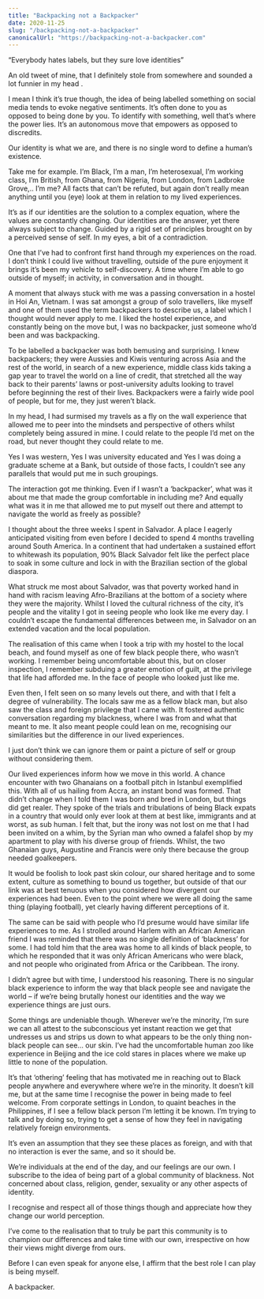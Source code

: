 ```yaml
---
title: "Backpacking not a Backpacker"
date: 2020-11-25
slug: "/backpacking-not-a-backpacker"
canonicalUrl: "https://backpacking-not-a-backpacker.com"
---
```


“Everybody hates labels, but they sure love identities” 


An old tweet of mine, that I definitely stole from somewhere and sounded a lot funnier in my head .

I mean I think it’s true though, the idea of being labelled something on social media tends to evoke negative sentiments. It’s often done to you as opposed to being done by you. To identify with something, well that’s where the power lies. It’s an autonomous move that empowers as opposed to discredits.

Our identity is what we are, and there is no single word to define a human’s existence.


Take me for example. I’m Black, I’m a man, I’m heterosexual, I’m working class, I’m British, from Ghana, from Nigeria, from London, from Ladbroke Grove,.. I’m me? All facts that can’t be refuted, but again don’t really mean anything until you (eye) look at them in relation to my lived experiences. 

It’s as if our identities are the solution to a complex equation, where the values are constantly changing. Our identities are the answer, yet there always subject to change. Guided by a rigid set of principles brought on by a perceived sense of self. In my eyes, a bit of a contradiction.

One that I’ve had to confront first hand through my experiences on the road. I don’t think I could live without travelling, outside of the pure enjoyment it brings it’s been my vehicle to self-discovery. A time where I’m able to go outside of myself; in activity, in conversation and in thought. 

A moment that always stuck with me was a passing conversation in a hostel in Hoi An, Vietnam. I was sat amongst a group of solo travellers, like myself and one of them used the term backpackers to describe us, a label which I thought would never apply to me. I liked the hostel experience, and constantly being on the move but, I was no backpacker, just someone who’d been and was backpacking. 

To be labelled a backpacker was both bemusing and surprising. I knew backpackers; they were Aussies and Kiwis venturing across Asia and the rest of the world, in search of a new experience, middle class kids taking a gap year to travel the world on a line of credit, that stretched all the way back to their parents’ lawns or post-university adults looking to travel before beginning the rest of their lives. Backpackers were a fairly wide pool of people, but for me, they just weren’t black.

In my head, I had surmised my travels as a fly on the wall experience that allowed me to peer into the mindsets and perspective of others whilst completely being assured in mine. I could relate to the people I’d met on the road, but never thought they could relate to me.

Yes I was western, Yes I was university educated and Yes I was doing a graduate scheme at a Bank, but outside of those facts, I couldn’t see any parallels that would put me in such groupings. 


The interaction got me thinking. Even if I wasn’t a ‘backpacker’, what was it about me that made the group comfortable in including me? And equally what was it in me that allowed me to put myself out there and attempt to navigate the world as freely as possible?

I thought about the three weeks I spent in Salvador. A place I eagerly anticipated visiting from even before I decided to spend 4 months travelling around South America. In a continent that had undertaken a sustained effort to whitewash its population, 90% Black Salvador felt like the perfect place to soak in some culture and lock in with the Brazilian section of the global diaspora.

What struck me most about Salvador, was that poverty worked hand in hand with racism leaving Afro-Brazilians at the bottom of a society where they were the majority. Whilst I loved the cultural richness of the city, it’s people and the vitality I got in seeing people who look like me every day. I couldn’t escape the fundamental differences between me, in Salvador on an extended vacation and the local population.

The realisation of this came when I took a trip with my hostel to the local beach, and found myself as one of few black people there, who wasn’t working.  I remember being uncomfortable about this, but on closer inspection, I remember subduing a greater emotion of guilt, at the privilege that life had afforded me. In the face of people who looked just like me.


Even then, I felt seen on so many levels out there, and with that I felt a degree of vulnerability. The locals saw me as a fellow black man, but also saw the class and foreign privilege that I came with. It fostered authentic conversation regarding my blackness, where I was from and what that meant to me. It also meant people could lean on me, recognising our similarities but the difference in our lived experiences.

I just don’t think we can ignore them or paint a picture of self or group without considering them. 


Our lived experiences inform how we move in this world.  A chance encounter  with  two Ghanaians on a football pitch in Istanbul exemplified this. With all of us hailing from Accra, an instant bond was formed. That didn’t change when I told them I was born and bred in London, but things did get realer. They spoke of the trials and tribulations of being Black expats in a country that would only ever look at them at best like, immigrants and at worst, as sub human. I felt that, but the irony was not lost on me that I had been invited on a whim, by the Syrian man who owned a falafel shop by my apartment to play with his diverse group of friends. Whilst, the two Ghanaian guys, Augustine and Francis were only there because the group needed goalkeepers.

It would be foolish to look past skin colour, our shared heritage and to some extent, culture as something to bound us together, but outside of that our link was at best tenuous when you considered how divergent our experiences had been. Even to the point where we were all doing the same thing (playing football), yet clearly having different perceptions of it. 


The same can be said with people who I’d presume would have similar life experiences to me. As I strolled around Harlem with an African American friend I was reminded that there was no single definition of ‘blackness’ for some. I had told him that the area was home to all kinds of black people, to which he responded that it was only African Americans who were black, and not people who originated from Africa or the Caribbean. The irony.

I didn’t agree but with time, I understood his reasoning.  There is no singular black experience to inform the way that black people see and navigate the world – if we’re being brutally honest our identities and the way we experience things are just ours. 

Some things are undeniable though. Wherever we’re the minority, I’m sure we can all attest to the subconscious yet instant reaction we get that undresses us and strips us down to what appears to be the only thing non-black people can see… our skin. I’ve had the uncomfortable human zoo like experience in Beijing and the ice cold stares in places where we make up little to none of the population. 

It’s that ‘othering’ feeling that has motivated me in reaching out to Black people anywhere and everywhere where we’re in the minority. It doesn’t kill me, but at the same time I recognise the power in being made to feel welcome. From corporate settings in London, to quaint beaches in the Philippines, if I see a fellow black person I’m letting it be known. I’m trying to talk and by doing so, trying to get a sense of how they feel in navigating relatively foreign environments.

It’s even an assumption that they see these places as foreign, and with that no interaction is ever the same, and so it should be.


We’re individuals at the end of the day, and our feelings are our own. I subscribe to the idea of being part of a global community of blackness. Not concerned about class, religion, gender, sexuality or any other aspects of identity. 

I recognise and respect all of those things though and appreciate how they change our world perception. 


I’ve come to the realisation that to truly be part this community is to champion our differences and take time with our own, irrespective on how their views might diverge from ours.


Before I can even speak for anyone else, I affirm that the best role I can play is being myself. 

A backpacker. 

